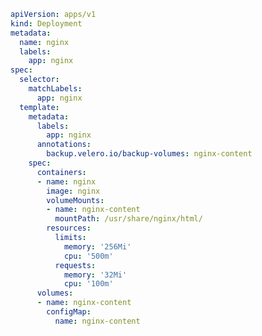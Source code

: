 ```yaml
apiVersion: apps/v1
kind: Deployment
metadata:
  name: nginx
  labels:
    app: nginx
spec:
  selector:
    matchLabels:
      app: nginx
  template:
    metadata:
      labels:
        app: nginx
      annotations:
        backup.velero.io/backup-volumes: nginx-content
    spec:
      containers:
      - name: nginx
        image: nginx
        volumeMounts:
        - name: nginx-content
          mountPath: /usr/share/nginx/html/
        resources:
          limits:
            memory: '256Mi'
            cpu: '500m'
          requests:
            memory: '32Mi'
            cpu: '100m'
      volumes:
      - name: nginx-content
        configMap:
          name: nginx-content
```